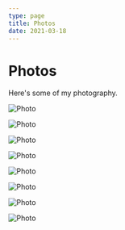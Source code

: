 ```yaml
---
type: page
title: Photos
date: 2021-03-18
---
```


# Photos

Here's some of my photography.


<Image
  src="/images/1.jpg"
  alt="Photo"
       width={500}
  priority
  className="next-image"
/>


<Image
  src="/images/2.jpg"
  alt="Photo"
  priority
  className="next-image"
/>

<Image
  src="/images/3.jpg"
  alt="Photo"
        width={500}
  priority
  className="next-image"
/>

<Image
  src="/images/4.jpg"
  alt="Photo"
        width={500}
  priority
  className="next-image"
/>

<Image
  src="/images/5.jpg"
  alt="Photo"
        width={500}
  priority
  className="next-image"
/>

<Image
  src="/images/6.jpg"
  alt="Photo"
        width={500}
  priority
  className="next-image"
/>


<Image
  src="/images/7.jpg"
  alt="Photo"
        width={500}
  priority
  className="next-image"
/>


<Image
  src="/images/8.jpg"
  alt="Photo"
        width={500}
  priority
  className="next-image"
/>

